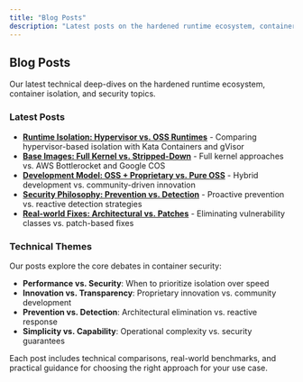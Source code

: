 ```yaml
---
title: "Blog Posts"
description: "Latest posts on the hardened runtime ecosystem, container isolation, and security"
---
```


## Blog Posts

Our latest technical deep-dives on the hardened runtime ecosystem, container isolation, and security topics.

### Latest Posts

- **[Runtime Isolation: Hypervisor vs. OSS Runtimes](/posts/runtime-isolation-comparison.qmd)** - Comparing hypervisor-based isolation with Kata Containers and gVisor
- **[Base Images: Full Kernel vs. Stripped-Down](/posts/base-images-comparison.qmd)** - Full kernel approaches vs. AWS Bottlerocket and Google COS
- **[Development Model: OSS + Proprietary vs. Pure OSS](/posts/dev-model-comparison.qmd)** - Hybrid development vs. community-driven innovation
- **[Security Philosophy: Prevention vs. Detection](/posts/security-philosophy.qmd)** - Proactive prevention vs. reactive detection strategies
- **[Real-world Fixes: Architectural vs. Patches](/posts/real-world-fixes.qmd)** - Eliminating vulnerability classes vs. patch-based fixes

### Technical Themes

Our posts explore the core debates in container security:

- **Performance vs. Security**: When to prioritize isolation over speed
- **Innovation vs. Transparency**: Proprietary innovation vs. community development
- **Prevention vs. Detection**: Architectural elimination vs. reactive response
- **Simplicity vs. Capability**: Operational complexity vs. security guarantees

Each post includes technical comparisons, real-world benchmarks, and practical guidance for choosing the right approach for your use case. 